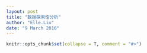 ```yaml
---
layout: post
title: "数据探索性分析"
author: "Elle.Liu"
date: "9 March 2016"
---
```


```r
knitr::opts_chunk$set(collapse = T, comment = "#>")
```

